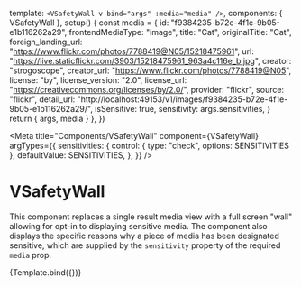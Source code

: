 


  template: `<VSafetyWall v-bind="args" :media="media" />`,
  components: { VSafetyWall },
  setup() {
    const media = {
      id: "f9384235-b72e-4f1e-9b05-e1b116262a29",
      frontendMediaType: "image",
      title: "Cat",
      originalTitle: "Cat",
      foreign_landing_url:
        "https://www.flickr.com/photos/7788419@N05/15218475961",
      url: "https://live.staticflickr.com/3903/15218475961_963a4c116e_b.jpg",
      creator: "strogoscope",
      creator_url: "https://www.flickr.com/photos/7788419@N05",
      license: "by",
      license_version: "2.0",
      license_url: "https://creativecommons.org/licenses/by/2.0/",
      provider: "flickr",
      source: "flickr",
      detail_url:
        "http://localhost:49153/v1/images/f9384235-b72e-4f1e-9b05-e1b116262a29/",
      isSensitive: true,
      sensitivity: args.sensitivities,
    }
    return { args, media }
  },
})

<Meta
  title="Components/VSafetyWall"
  component={VSafetyWall}
  argTypes={{
    sensitivities: {
      control: { type: "check", options: SENSITIVITIES },
      defaultValue: SENSITIVITIES,
    },
  }}
/>

# VSafetyWall

This component replaces a single result media view with a full screen "wall"
allowing for opt-in to displaying sensitive media. The component also displays
the specific reasons why a piece of media has been designated sensitive, which
are supplied by the `sensitivity` property of the required `media` prop.

<Canvas>
  <Story name="default">{Template.bind({})}</Story>
</Canvas>
